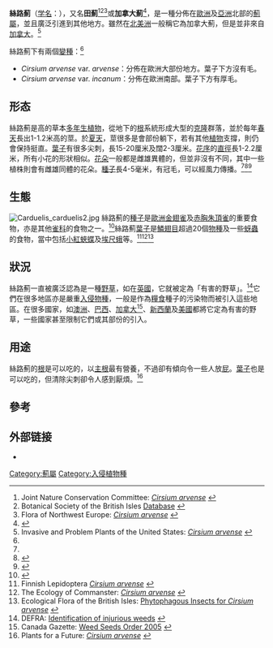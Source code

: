 {{Speciesbox
| name = 絲路薊
| image = Cirsium arvense with Bees Richard Bartz.jpg
| image_width = 250px
| genus = Cirsium
| species = arvense
| authority = ([[卡爾·林奈|L.]]) [[Giovanni_Antonio_Scopoli|Scop.]]
| subdivision_ranks = [[變種|變種]]
| subdivision =
* ''C. a.'' var. ''arvense''
* ''C. a.'' var. ''incanum''
}}

'''絲路薊'''（[[学名|学名]]：''{{lang|la|Cirsium arvense}}''），又名'''田薊'''<ref name=jncc>Joint Nature Conservation Committee: [http://www.jncc.gov.uk/default.aspx?page=3316&SpeciesID=26769&type=species ''Cirsium arvense''] {{Wayback|url=http://www.jncc.gov.uk/default.aspx?page=3316&SpeciesID=26769&type=species |date=20090811064030 }}</ref><ref name=bsbi>Botanical Society of the British Isles [http://www.bsbi.org.uk/html/database.html Database] {{Wayback|url=http://www.bsbi.org.uk/html/database.html |date=20070808051058 }}</ref><ref name=fnwe>Flora of Northwest Europe: [http://ip30.eti.uva.nl/BIS/flora.php?selected=beschrijving&menuentry=soorten&id=3863 ''Cirsium arvense''] {{Wayback|url=http://ip30.eti.uva.nl/BIS/flora.php?selected=beschrijving&menuentry=soorten&id=3863 |date=20080705161942 }}</ref>或'''加拿大薊'''<ref>{{Cite web |url=http://www.agr.state.ne.us/division/bpi/nwp/nwp1.htm |title=Nebraska Department of Agriculture Noxious Weed Program |accessdate=2008-07-05 |archive-date=2008-06-01 |archive-url=https://web.archive.org/web/20080601075115/http://www.agr.state.ne.us/division/bpi/nwp/nwp1.htm |dead-url=no }}</ref>，是一種分佈在[[歐洲|歐洲]]及[[亞洲|亞洲]]北部的[[薊屬|薊屬]]，並且廣泛引進到其他地方。雖然在[[北美洲|北美洲]]一般稱它為加拿大薊，但是並非來自[[加拿大|加拿大]]。<ref>Invasive and Problem Plants of the United States: [http://www.explorebiodiversity.com/problem_plants/species/Canada%20Thistle.htm ''Cirsium arvense''] {{Wayback|url=http://www.explorebiodiversity.com/problem_plants/species/Canada%20Thistle.htm |date=20071014205504 }}</ref>

絲路薊下有兩個[[變種|變種]]：<ref name=fnwe/>
* ''Cirsium arvense'' var. ''arvense''：分佈在歐洲大部份地方。葉子下方沒有毛。
* ''Cirsium arvense'' var. ''incanum''：分佈在歐洲南部。葉子下方有厚毛。

== 形态 ==
絲路薊是高的草本[[多年生植物|多年生植物]]，從地下的[[根|根]]系統形成大型的[[克隆|克隆]]群落，並於每年[[春天|春天]]長出1-1.2米高的莖。於[[夏天|夏天]]，莖很多是會部份躺下，若有其他[[植物|植物]]支撐，則仍會保持挺直。[[葉子|葉子]]有很多尖刺，長15-20厘米及闊2-3厘米。[[花序|花序]]的[[直徑|直徑]]長1-2.2厘米，所有小花的形狀相似。[[花朵|花朵]]一般都是雌雄異體的，但並非沒有不同，其中一些植株則會有雌雄同體的花朵。[[種子|種子]]長4-5毫米，有冠毛，可以經風力傳播。<ref name=fnwe/><ref name=blamey>{{Cite book en|author=Blamey, M. & Grey-Wilson, C.|year=1989|title=Flora of Britain and Northern Europe|location=Great Britain|publisher=Hodder and Stoughton Ltd|id=ISBN 0-340-40170-2}}</ref><ref name=kay>{{Cite journal en|author=Kay, Q. O. N.|year=1985|title=Hermaphrodites and subhermaphrodites in a reputedly dioecious plant, ''Cirsium arvense'' (L.) Scop.|journal=New Phytol|volume=100|pages=457-472|url=http://www.blackwell-synergy.com/doi/pdf/10.1111/j.1469-8137.1985.tb02794.x}}{{Dead link|date=2019年10月 |bot=InternetArchiveBot |fix-attempted=yes }}</ref>

== 生態 ==
[[File:Carduelis_carduelis2.jpg|thumb]]
絲路薊的[[種子|種子]]是[[歐洲金翅雀|歐洲金翅雀]]及[[赤胸朱頂雀|赤胸朱頂雀]]的重要食物，亦是其他[[雀科|雀科]]的食物之一。<ref>{{Cite book en|author=Cramp, S., & Perrins, C. M.|year=1994|title=The Birds of the Western Palearctic. Vol. VIII: Crows to Finches|publisher=Oxford University Press|location=Oxford}}</ref>絲路薊[[葉子|葉子]]是[[鱗翅目|鱗翅目]]超過20個[[物種|物種]]及一些[[蚜蟲|蚜蟲]]的食物，當中包括[[小紅蛺蝶|小紅蛺蝶]]及[[埃尺蛾|埃尺蛾]]等。<ref>Finnish Lepidoptera [http://www.funet.fi/pub/sci/bio/life/plants/magnoliophyta/magnoliophytina/magnoliopsida/asteraceae/cirsium/index.html#arvense ''Cirsium arvense''] {{Wayback|url=http://www.funet.fi/pub/sci/bio/life/plants/magnoliophyta/magnoliophytina/magnoliopsida/asteraceae/cirsium/index.html#arvense |date=20100413235743 }}</ref><ref>The Ecology of Commanster: [http://popgen.unimaas.nl/~jlindsey/commanster/Plants/Flowers/SuFlowers/Cirsium.arvense.html ''Cirsium arvense''] {{Wayback|url=http://popgen.unimaas.nl/~jlindsey/commanster/Plants/Flowers/SuFlowers/Cirsium.arvense.html |date=20070826201927 }}</ref><ref>Ecological Flora of the British Isles: [http://www.ecoflora.co.uk/search_phytinsect.php?plant_no=1691180600 Phytophagous Insects for ''Cirsium arvense''] {{Wayback|url=http://www.ecoflora.co.uk/search_phytinsect.php?plant_no=1691180600 |date=20160305200031 }}</ref>

== 狀況 ==
絲路薊一直被廣泛認為是一種[[野草|野草]]，如在[[英國|英國]]，它就被定為「有害的野草」。<ref>DEFRA: [http://www.defra.gov.uk/farm/wildlife/weeds/weedsidentify.htm Identification of injurious weeds] {{Wayback|url=http://www.defra.gov.uk/farm/wildlife/weeds/weedsidentify.htm |date=20070626023904 }}</ref>它們在很多地區亦是嚴重[[入侵物種|入侵物種]]，一般是作為[[糧食|糧食]]種子的污染物而被引入這些地區。在很多國家，如[[澳洲|澳洲]]、[[巴西|巴西]]、[[加拿大|加拿大]]<ref>Canada Gazette: [http://canadagazette.gc.ca/partI/2005/20050226/html/regle1-e.html Weed Seeds Order 2005] {{Wayback|url=http://canadagazette.gc.ca/partI/2005/20050226/html/regle1-e.html |date=20051228151626 }}</ref>、[[新西蘭|新西蘭]]及[[美國|美國]]都將它定為有害的野草，一些國家甚至限制它們或其部份的引入。

== 用途 ==
絲路薊的[[根|根]]是可以吃的，以[[主根|主根]]最有營養，不過卻有傾向令一些人放[[屁|屁]]。[[葉子|葉子]]也是可以吃的，但清除尖刺卻令人感到厭煩。<ref name=pfaf>Plants for a Future: [http://www.pfaf.org/database/plants.php?Cirsium+arvense ''Cirsium arvense''] {{Wayback|url=http://www.pfaf.org/database/plants.php?Cirsium+arvense |date=20160303185232 }}</ref>

== 參考 ==
{{Reflist|2}}

== 外部链接 ==
* {{zh-hans}}{{CVH|Cirsium arvense}}

{{commons|Cirsium arvense}}
{{Taxonbar|from=Q341600}}

[[Category:薊屬|Category:薊屬]]
[[Category:入侵植物種|Category:入侵植物種]]